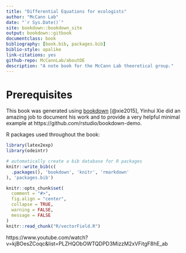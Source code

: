 ```yaml
---
title: "Differential Equations for ecologists"
author: "McCann Lab"
date: "`r Sys.Date()`"
site: bookdown::bookdown_site
output: bookdown::gitbook
documentclass: book
bibliography: [book.bib, packages.bib]
biblio-style: apalike
link-citations: yes
github-repo: McCannLab/aboutDE
description: "A note book for the McCann Lab theoretical group."
---
```


# Prerequisites {-}


This book was generated using [bookdown](https://bookdown.org/yihui/bookdown/) [@xie2015],
Yinhui Xie did an amazing job to document his work and to provide a very helpful
minimal example at https://github.com/rstudio/bookdown-demo.

R packages used throughout the book:

```r
library(latex2exp)
library(odeintr)
```




```r
# automatically create a bib database for R packages
knitr::write_bib(c(
  .packages(), 'bookdown', 'knitr', 'rmarkdown'
), 'packages.bib')
```

```r
knitr::opts_chunk$set(
  comment = "#>",
  fig.align = "center",
  collapse = TRUE,
  warning = FALSE,
  message = FALSE
)
knitr::read_chunk("R/vectorField.R")
```


https://www.youtube.com/watch?v=kjBOesZCoqc&list=PLZHQObOWTQDPD3MizzM2xVFitgF8hE_ab
